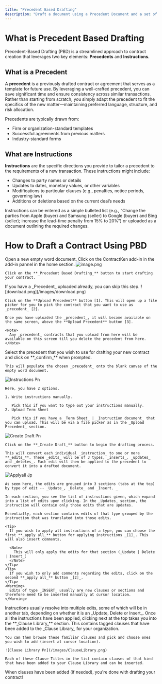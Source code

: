 ```yaml
---
title: "Precedent Based Drafting"
description: "Draft a document using a Precedent Document and a set of Instructions"
---
```


# What is Precedent Based Drafting

Precedent-Based Drafting (PBD) is a streamlined approach to contract creation that leverages two key elements: **Precedents** and **Instructions**.

## What is a Precedent

A **precedent** is a previously drafted contract or agreement that serves as a template for future use. By leveraging a well-crafted precedent, you can save significant time and ensure consistency across similar transactions. Rather than starting from scratch, you simply adapt the precedent to fit the specifics of the new matter—maintaining preferred language, structure, and risk allocation.

Precedents are typically drawn from:

- Firm or organization-standard templates
- Successful agreements from previous matters
- Industry-standard forms

## What are Instructions

**Instructions** are the specific directions you provide to tailor a precedent to the requirements of a new transaction. These instructions might include:

- Changes to party names or details
- Updates to dates, monetary values, or other variables
- Modifications to particular clauses (e.g., penalties, notice periods, governing law)
- Additions or deletions based on the current deal’s needs

Instructions can be entered as a simple bulleted list (e.g., “Change the parties from Apple (buyer) and Samsung (seller) to Google (buyer) and Bing (seller); increase the lead-time penalty from 15% to 20%”) or uploaded as a document outlining the required changes.

# How to Draft a Contract Using PBD

<Steps>
  <Step title="Open A Blank Word Document" titleSize="h3">
    Open a new empty word document.
  </Step>
  <Step title="Launch the ContractKen Word Add-In" titleSize="h3">
    Click on the ContractKen add-in in the add-in pannel in the home section.
  </Step>
  <Step title="Click on Precedent Based Drafting" titleSize="h3">
    <img
      src="/images/image.png"
      alt="image.png"
      title="image.png"
      style={{ width:"30%" }}
    />

    Click on the **_Precedent Based Drafting_** button to start drafting your contract.
  </Step>
  <Step title="Upload Your Precedent" titleSize="h3">
    <Tip>
      If you have a _Precedent_ uploaded already, you can skip this step.
    </Tip>
    ![download.png](/images/download.png)

    Click on the **Upload Precedent** button [1]. This will open up a file picker for you to pick the contract that you want to use as _precedent_ [2].

    Once you have uploaded the _precedent_, it will become available on the same screen, above the **Upload Precedent** button [3].

    <Note>
      Any _precedent_ contracts that you upload from here will be available on this screen till you delete the precedent from here.
    </Note>
  </Step>
  <Step title="Select The Precedent From The List " titleSize="h3">
    Select the precedent that you wish to use for drafting your new contract and click on **_confirm_** when prompted.

    This will populate the chosen _precedent_ onto the blank canvas of the empty word document.
  </Step>
  <Step title="Add The Instructions To Draft Your New Contract" titleSize="h3">
    <img
      src="/images/Instructions.png"
      alt="Instructions Pn"
      title="Instructions Pn"
      style={{ width:"31%" }}
    />

    Here, you have 2 options.

    1. Write instructions manually.

       Pick this if you want to type out your instructions manually.
    2. Upload Term Sheet

       Pick this if you have a _Term Sheet_ | _Instruction document_ that you can upload. This will be via a file picker as in the _Upload Precedent_ section.
  </Step>
  <Step title="Click On Create Draft" titleSize="h3">
    <img
      src="/images/CreateDraft.png"
      alt="Create Draft Pn"
      title="Create Draft Pn"
      style={{ width:"34%" }}
    />

    Click on the **_Create Draft_** button to begin the drafting process.

    This will convert each individual _instruction_ to one or more **_edits_**. These _edits_ will be of 3 types, _inserts_, _updates_ and _deletes_. Each edit will then be applied to the precedent to convert it into a drafted document.
  </Step>
  <Step title="Apply Edits" titleSize="h3">
    <img
      src="/images/applyall.jpg"
      alt="Applyall Jp"
      title="Applyall Jp"
      style={{ width:"32%" }}
    />

    As seen here, the edits are grouped into 3 sections (tabs at the top) by type of edit -- _Update_, _Delete_ and _Insert. _

    In each section, you see the list of instructions given, which expand into a list of edits upon clicking. In the _Updates_ section, the instruction will contain only those edits that are updates.

    Essentially, each section contains edits of that type grouped by the instruction that was translated into those edits.

    <Tip>
      If you wish to apply all instructions of a type, you can choose the first **_apply all_** button for applying instructions _[1]_. This will also insert comments. 

      <Note>
        This will only apply the edits for that section (_Update | Delete | Insert_) 
      </Note>
    </Tip>
    <Tip>
      If you wish to only add comments regarding the edits, click on the second **_apply all_** button _[2]_.
    </Tip>
    <Warning>
      Edits of type _INSERT_ usually are new clauses or sections and therefore need to be inserted manually at cursor location.
    </Warning>
  </Step>
  <Step title="Check Out Each Section | Tab" titleSize="h3">
    Instructions usually resolve into multiple edits, some of which will be in another tab, depending on whether it is an _Update, Delete or Insert_.
  </Step>
  <Step title="Insert Known Clauses From Clause Library" titleSize="h3">
    Once all the instructions have been applied, clicking next at the top takes you into the **_Clause Library_** section. This contains tagged clauses that have been added to the _Clause Library_ for your organization. 

    You can then browse these familiar clauses and pick and choose ones you wish to add (insert at cursor location).

    ![Clause Library Pn](/images/ClauseLibrary.png)

    Each of these Clause Titles in the list contain clauses of that kind that have been added to your Clause Library and can be inserted.
  </Step>
</Steps>

When clauses have been added (if needed), you're done with drafting your contract\!